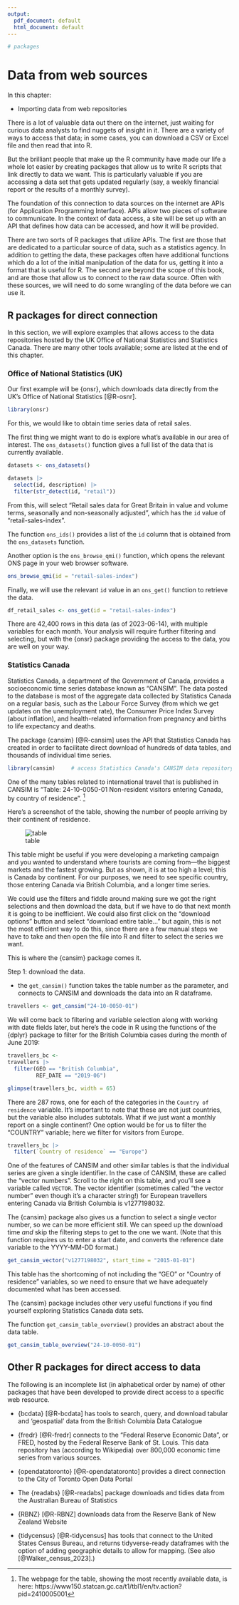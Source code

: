 ```yaml
---
output:
  pdf_document: default
  html_document: default
---
```



<!-- 
This file by Martin Monkman is licensed under a Creative Commons Attribution 4.0 International License. 

-->



```r

# packages

```


# Data from web sources {#webdata}

In this chapter:

* Importing data from web repositories




There is a lot of valuable data out there on the internet, just waiting for curious data analysts to find nuggets of insight in it. There are a variety of ways to access that data; in some cases, you can download a CSV or Excel file and then read that into R.

But the brilliant people that make up the R community have made our life a whole lot easier by creating packages that allow us to write R scripts that link directly to data we want. This is particularly valuable if you are accessing a data set that gets updated regularly (say, a weekly financial report or the results of a monthly survey).

The foundation of this connection to data sources on the internet are APIs (for Application Programming Interface). APIs allow two pieces of software to communicate. In the context of data access, a site will be set up with an API that defines how data can be accessed, and how it will be provided.


There are two sorts of R packages that utilize APIs. The first are those that are dedicated to a particular source of data, such as a statistics agency. In addition to getting the data, these packages often have additional functions which do a lot of the initial manipulation of the data for us, getting it into a format that is useful for R.  The second are beyond the scope of this book, and are those that allow us to connect to the raw data source. Often with these sources, we will need to do some wrangling of the data before we can use it.


## R packages for direct connection

In this section, we will explore examples that allows access to the data repositories hosted by the UK Office of National Statistics and Statistics Canada. There are many other tools available; some are listed at the end of this chapter.




### Office of National Statistics (UK)

Our first example will be {onsr}, which downloads data directly from the UK's Office of National Statistics [@R-osnr].

```r
library(onsr)
```

For this, we would like to obtain time series data of retail sales. 

The first thing we might want to do is explore what's available in our area of interest. The `ons_datasets()` function gives a full list of the data that is currently available.

```r
datasets <- ons_datasets()

datasets |> 
  select(id, description) |> 
  filter(str_detect(id, "retail"))

```

From this, will select "Retail sales data for Great Britain in value and volume terms, seasonally and non-seasonally adjusted", which has the `id` value of "retail-sales-index".


The function `ons_ids()` provides a list of the `id` column that is obtained from the `ons_datasets` function.

Another option is the `ons_browse_qmi()` function, which opens the relevant ONS page in your web browser software.

```r
ons_browse_qmi(id = "retail-sales-index")
```

Finally, we will use the relevant `id` value in an `ons_get()` function to retrieve the data. 

```r
df_retail_sales <- ons_get(id = "retail-sales-index")
```

There are 42,400 rows in this data (as of 2023-06-14), with multiple variables for each month. Your analysis will require further filtering and selecting, but with the {onsr} package providing the access to the data, you are well on your way.

### Statistics Canada

Statistics Canada, a department of the Government of Canada, provides a socioeconomic time series database known as "CANSIM". The data posted to the database is most of the aggregate data collected by Statistics Canada on a regular basis, such as the Labour Force Survey (from which we get updates on the unemployment rate), the Consumer Price Index Survey (about inflation), and health-related information from pregnancy and births to life expectancy and deaths.

The package {cansim} [@R-cansim] uses the API that Statistics Canada has created in order to facilitate direct download of hundreds of data tables, and thousands of individual time series. 

```r
library(cansim)     # access Statistics Canada's CANSIM data repository
```


One of the many tables related to international travel that is published in CANSIM is "Table: 24-10-0050-01 Non-resident visitors entering Canada, by country of residence". ^[The webpage for the table, showing the most recently available data, is here: https://www150.statcan.gc.ca/t1/tbl1/en/tv.action?pid=2410005001]



Here's a screenshot of the table, showing the number of people arriving by their continent of residence. 

![table](img\cansim_25-10-0050-01_2020-09-10_2023-09-30.PNG)


This table might be useful if you were developing a marketing campaign and you wanted to understand where tourists are coming from—the biggest markets and the fastest growing. But as shown, it is at too high a level; this is Canada by continent. For our purposes, we need to see specific country, those entering Canada via British Columbia, and a longer time series. 

We could use the filters and fiddle around making sure we got the right selections and then download the data, but if we have to do that next month it is going to be inefficient. We could also first click on the "download options" button and select "download entire table..." but again, this is not the most efficient way to do this, since there are a few manual steps we have to take and then open the file into R and filter to select the series we want. 

This is where the {cansim} package comes it. 

Step 1: download the data.

* the `get_cansim()` function takes the table number as the parameter, and connects to CANSIM and downloads the data into an R dataframe.

```r

travellers <- get_cansim("24-10-0050-01")

```

We will come back to filtering and variable selection along with working with date fields later, but here's the code in R using the functions of the {dplyr} package to filter for the British Columbia cases during the month of June 2019:

```r

travellers_bc <-
travellers |> 
  filter(GEO == "British Columbia",
         REF_DATE == "2019-06")

glimpse(travellers_bc, width = 65)

```

There are 287 rows, one for each of the categories in the `Country of residence` variable. It's important to note that these are not just countries, but the variable also includes subtotals. What if we just want a monthly report on a single continent? One option would be for us to filter the "COUNTRY" variable; here we filter for visitors from Europe.

```r
travellers_bc |> 
  filter(`Country of residence` == "Europe")
```


One of the features of CANSIM and other similar tables is that the individual series are given a single identifier. In the case of CANSIM, these are called the "vector numbers". Scroll to the right on this table, and you'll see a variable called `VECTOR`. The vector identifier (sometimes called "the vector number" even though it's a character string!) for European travellers entering Canada via British Columbia is v1277198032.

The {cansim} package also gives us a function to select a single vector number, so we can be more efficient still. We can speed up the download time _and_ skip the filtering steps to get to the one we want. (Note that this function requires us to enter a start date, and converts the reference date variable to the YYYY-MM-DD format.)

```r

get_cansim_vector("v1277198032", start_time = "2015-01-01")

```

This table has the shortcoming of not including the "GEO" or "Country of residence" variables, so we need to ensure that we have adequately documented what has been accessed.

The {cansim} package includes other very useful functions if you find yourself exploring Statistics Canada data sets. 

The function `get_cansim_table_overview()` provides an abstract about the data table.

```r

get_cansim_table_overview("24-10-0050-01")

```



## Other R packages for direct access to data

The following is an incomplete list (in alphabetical order by name) of other packages that have been developed to provide direct access to a specific web resource.


* {bcdata} [@R-bcdata] has tools to search, query, and download tabular and 'geospatial' data from the British Columbia Data Catalogue

* {fredr} [@R-fredr] connects to the "Federal Reserve Economic Data", or FRED, hosted by the Federal Reserve Bank of St. Louis. This data repository has (according to Wikipedia) over 800,000 economic time series from various sources.

* {opendatatoronto} [@R-opendatatoronto] provides a direct connection to the City of Toronto Open Data Portal

* The {readabs} [@R-readabs] package downloads and tidies data from the Australian Bureau of Statistics 

* {RBNZ} [@R-RBNZ] downloads data from the Reserve Bank of New Zealand Website

* {tidycensus} [@R-tidycensus] has tools that connect to the United States Census Bureau, and returns tidyverse-ready dataframes with the option of adding geographic details to allow for mapping. (See also [@Walker_census_2023].)

